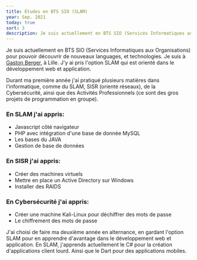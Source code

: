 ```yaml
---
title: Études en BTS SIO (SLAM)
year: Sep. 2021
today: true
sort: 3
description: Je suis actuellement en BTS SIO (Services Informatiques aux Organisations) pour pouvoir découvrir de nouveaux languages, et technologies.
---
```


Je suis actuellement en BTS SIO (Services Informatiques aux Organisations) pour pouvoir découvrir de nouveaux languages, et technologies. Je suis à <a href='https://www.gastonberger.fr/' target='_blank'>Gaston Berger</a>, à Lille. J'y ai pris l'option SLAM qui est orienté dans le développement web et application.

Durant ma première année j'ai pratiqué plusieurs matières dans l'informatique, comme du SLAM, SISR (orienté réseaux), de la Cybersécurité, ainsi que des Activités Professionnels (ce sont des gros projets de programmation en groupe).

### En SLAM j'ai appris:

- Javascript côté navigateur
- PHP avec intégration d'une base de donnée MySQL
- Les bases du JAVA
- Gestion de base de données

### En SISR j'ai appris:

- Créer des machines virtuels
- Mettre en place un Active Directory sur Windows
- Installer des RAIDS

### En Cybersécurité j'ai appris:

- Créer une machine Kali-Linux pour déchiffrer des mots de passe
- Le chiffrement des mots de passe

J'ai choisi de faire ma deuxième année en alternance, en gardant l'option SLAM pour en apprendre d'avantage dans le développement web et application. En SLAM, j'apprends actuellement le C# pour la création d'applications client lourd. Ainsi que le Dart pour des applications mobiles.
